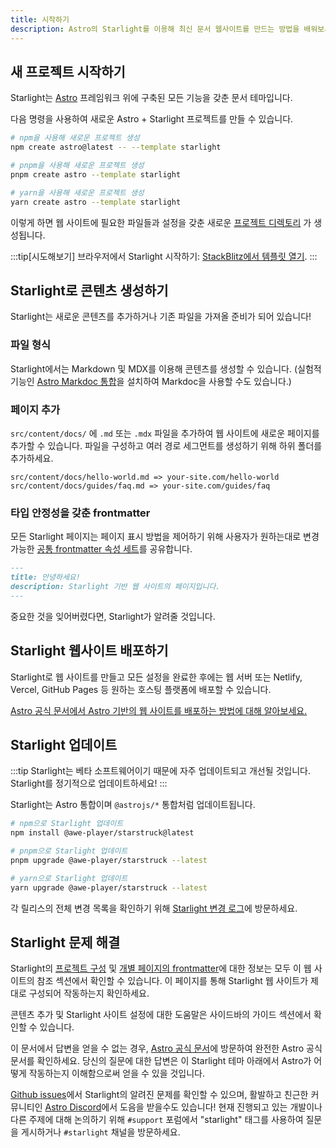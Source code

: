 ```yaml
---
title: 시작하기
description: Astro의 Starlight를 이용해 최신 문서 웹사이트를 만드는 방법을 배워보세요.
---
```



## 새 프로젝트 시작하기

Starlight는 [Astro](https://astro.build) 프레임워크 위에 구축된 모든 기능을 갖춘 문서 테마입니다.

다음 명령을 사용하여 새로운 Astro + Starlight 프로젝트를 만들 수 있습니다.

<Tabs>
<TabItem label="npm">

```sh
# npm을 사용해 새로운 프로젝트 생성
npm create astro@latest -- --template starlight
```

</TabItem>
<TabItem label="pnpm">

```sh
# pnpm을 사용해 새로운 프로젝트 생성
pnpm create astro --template starlight
```

</TabItem>
<TabItem label="Yarn">

```sh
# yarn을 사용해 새로운 프로젝트 생성
yarn create astro --template starlight
```

</TabItem>
</Tabs>

이렇게 하면 웹 사이트에 필요한 파일들과 설정을 갖춘 새로운 [프로젝트 디렉토리](/ko/guides/project-structure/) 가 생성됩니다.

:::tip[시도해보기]
브라우저에서 Starlight 시작하기:
[StackBlitz에서 템플릿 열기](https://stackblitz.com/github/withastro/starlight/tree/main/examples/basics).
:::

## Starlight로 콘텐츠 생성하기

Starlight는 새로운 콘텐츠를 추가하거나 기존 파일을 가져올 준비가 되어 있습니다!

### 파일 형식

Starlight에서는 Markdown 및 MDX를 이용해 콘텐츠를 생성할 수 있습니다. (실험적 기능인 [Astro Markdoc 통합](https://docs.astro.build/ko/guides/integrations-guide/markdoc/)을 설치하여 Markdoc을 사용할 수도 있습니다.)

### 페이지 추가

`src/content/docs/` 에 `.md` 또는 `.mdx` 파일을 추가하여 웹 사이트에 새로운 페이지를 추가할 수 있습니다. 파일을 구성하고 여러 경로 세그먼트를 생성하기 위해 하위 폴더를 추가하세요.

```
src/content/docs/hello-world.md => your-site.com/hello-world
src/content/docs/guides/faq.md => your-site.com/guides/faq
```

### 타입 안정성을 갖춘 frontmatter

모든 Starlight 페이지는 페이지 표시 방법을 제어하기 위해 사용자가 원하는대로 변경 가능한 [공통 frontmatter 속성 세트](/ko/reference/frontmatter/)를 공유합니다.

```md
---
title: 안녕하세요!
description: Starlight 기반 웹 사이트의 페이지입니다.
---
```

중요한 것을 잊어버렸다면, Starlight가 알려줄 것입니다.

## Starlight 웹사이트 배포하기

Starlight로 웹 사이트를 만들고 모든 설정을 완료한 후에는 웹 서버 또는 Netlify, Vercel, GitHub Pages 등 원하는 호스팅 플랫폼에 배포할 수 있습니다.

[Astro 공식 문서에서 Astro 기반의 웹 사이트를 배포하는 방법에 대해 알아보세요.](https://docs.astro.build/ko/guides/deploy/)

## Starlight 업데이트

:::tip
Starlight는 베타 소프트웨어이기 때문에 자주 업데이트되고 개선될 것입니다. Starlight를 정기적으로 업데이트하세요!
:::

Starlight는 Astro 통합이며 `@astrojs/*` 통합처럼 업데이트됩니다.

<Tabs>
<TabItem label="npm">

```sh
# npm으로 Starlight 업데이트
npm install @awe-player/starstruck@latest
```

</TabItem>
<TabItem label="pnpm">

```sh
# pnpm으로 Starlight 업데이트
pnpm upgrade @awe-player/starstruck --latest
```

</TabItem>
<TabItem label="Yarn">

```sh
# yarn으로 Starlight 업데이트
yarn upgrade @awe-player/starstruck --latest
```

</TabItem>
</Tabs>

각 릴리스의 전체 변경 목록을 확인하기 위해 [Starlight 변경 로그](https://github.com/withastro/starlight/blob/main/packages/starlight/CHANGELOG.md)에 방문하세요.

## Starlight 문제 해결

Starlight의 [프로젝트 구성](/ko/reference/configuration/) 및 [개별 페이지의 frontmatter](/ko/reference/frontmatter/)에 대한 정보는 모두 이 웹 사이트의 참조 섹션에서 확인할 수 있습니다. 이 페이지를 통해 Starlight 웹 사이트가 제대로 구성되어 작동하는지 확인하세요.

콘텐츠 추가 및 Starlight 사이트 설정에 대한 도움말은 사이드바의 가이드 섹션에서 확인할 수 있습니다.

이 문서에서 답변을 얻을 수 없는 경우, [Astro 공식 문서](https://docs.astro.build/ko/)에 방문하여 완전한 Astro 공식 문서를 확인하세요. 당신의 질문에 대한 답변은 이 Starlight 테마 아래에서 Astro가 어떻게 작동하는지 이해함으로써 얻을 수 있을 것입니다.

[Github issues](https://github.com/withastro/starlight/issues)에서 Starlight의 알려진 문제를 확인할 수 있으며, 활발하고 친근한 커뮤니티인 [Astro Discord](https://astro.build/chat)에서 도음을 받을수도 있습니다! 현재 진행되고 있는 개발이나 다른 주제에 대해 논의하기 위해 `#support` 포럼에서 "starlight" 태그를 사용하여 질문을 게시하거나 `#starlight` 채널을 방문하세요.
